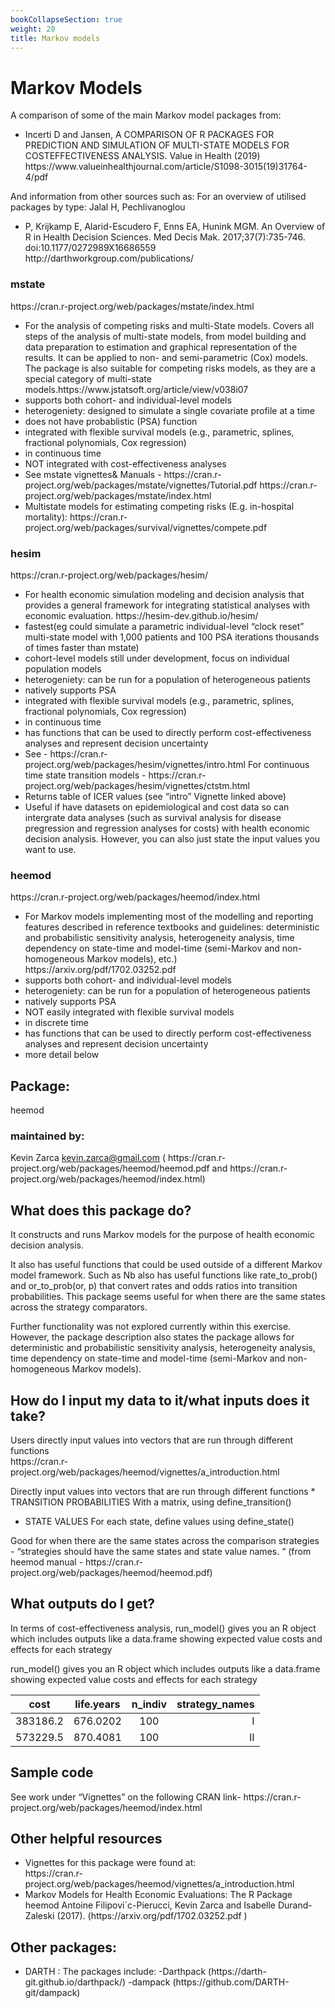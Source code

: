 ```yaml
---
bookCollapseSection: true
weight: 20
title: Markov models
---
```

# Markov Models

A comparison of some of the main Markov model packages from:

*	Incerti D and Jansen, A COMPARISON OF R PACKAGES FOR PREDICTION AND SIMULATION OF MULTI-STATE MODELS FOR COSTEFFECTIVENESS ANALYSIS. Value in Health (2019) https://www.valueinhealthjournal.com/article/S1098-3015(19)31764-4/pdf 

And information from other sources such as: For an overview of utilised packages by type: Jalal H, Pechlivanoglou 

* P, Krijkamp E, Alarid-Escudero F, Enns EA, Hunink MGM. An Overview of R in Health Decision Sciences. Med Decis Mak. 2017;37(7):735-746. doi:10.1177/0272989X16686559 http://darthworkgroup.com/publications/

### mstate 
https://cran.r-project.org/web/packages/mstate/index.html

* For the analysis of competing risks and multi-State models. Covers all steps of the analysis of multi-state models, from model building and data preparation to estimation and graphical representation of the results. It can be applied to non- and semi-parametric (Cox) models. The package is also suitable for competing risks models, as they are a special category of multi-state models.https://www.jstatsoft.org/article/view/v038i07 
* supports both cohort- and individual-level models
* heterogeniety: designed to simulate a single covariate profile at a time
* does not have probablistic (PSA) function
* integrated with flexible survival models (e.g., parametric, splines, fractional polynomials, Cox regression)
* in continuous time
* NOT integrated with cost-effectiveness analyses
* See mstate vignettes& Manuals - https://cran.r-project.org/web/packages/mstate/vignettes/Tutorial.pdf 
https://cran.r-project.org/web/packages/mstate/index.html 
* Multistate models for estimating competing risks (E.g. in-hospital mortality): https://cran.r-project.org/web/packages/survival/vignettes/compete.pdf 

### hesim
https://cran.r-project.org/web/packages/hesim/

* For health economic simulation modeling and decision analysis that provides a general framework for integrating statistical analyses with economic evaluation. https://hesim-dev.github.io/hesim/
* fastest(eg could simulate a parametric individual-level “clock reset” multi-state model with 1,000 patients and 100 PSA iterations thousands of times faster than mstate)
* cohort-level models still under development, focus on individual population models
* heterogeniety: can be run for a population of heterogeneous patients
* natively supports PSA
* integrated with flexible survival models (e.g., parametric, splines, fractional polynomials, Cox regression)
* in continuous time
* has functions that can be used to directly perform cost-effectiveness analyses and represent decision uncertainty
* See - https://cran.r-project.org/web/packages/hesim/vignettes/intro.html
For continuous time state transition models - https://cran.r-project.org/web/packages/hesim/vignettes/ctstm.html
* Returns table of ICER values (see "intro" Vignette linked above)
* Useful if have datasets on epidemiological and cost data so can intergrate data analyses (such as survival analysis for disease pregression and regression analyses for costs) with health economic decision analysis. However, you can also just state the input values you want to use. 



### heemod
https://cran.r-project.org/web/packages/heemod/index.html

* For Markov models implementing most of the modelling and reporting features described in reference textbooks and guidelines: deterministic and probabilistic sensitivity analysis, heterogeneity analysis, time dependency on state-time and model-time (semi-Markov and non-homogeneous Markov models), etc.) https://arxiv.org/pdf/1702.03252.pdf 
* supports both cohort- and individual-level models
* heterogeniety: can be run for a population of heterogeneous patients
* natively supports PSA
* NOT easily integrated with flexible survival models
* in discrete time
* has functions that can be used to directly perform cost-effectiveness analyses and represent decision uncertainty
* more detail below



## Package: 
heemod  

### maintained by: 
Kevin Zarca <kevin.zarca@gmail.com>
( https://cran.r-project.org/web/packages/heemod/heemod.pdf and https://cran.r-project.org/web/packages/heemod/index.html)  

## What does this package do?

It constructs and runs Markov models for the purpose of health economic decision analysis.  

It also has useful functions that could be used outside of a different Markov model framework. Such as Nb also has useful functions like rate_to_prob() and or_to_prob(or, p) that convert rates and odds ratios into transition probabilities. 
This package seems useful for when there are the same states across the strategy comparators.   

Further functionality was not explored currently within this exercise. However, the package description also states the package allows for deterministic and probabilistic sensitivity analysis, heterogeneity analysis, time dependency on state-time and model-time (semi-Markov and non-homogeneous Markov models).
  
  
## How do I input my data to it/what inputs does it take?  

Users directly input values into vectors that are run through different functions   
https://cran.r-project.org/web/packages/heemod/vignettes/a_introduction.html

Directly input values into vectors that are run through different functions 
* TRANSITION PROBABILITIES
With a matrix, using define_transition()

* STATE VALUES
For each state, define values using define_state()

Good for when there are the same states across the comparison strategies - “strategies should have the same states and state value names. “ (from heemod manual - https://cran.r-project.org/web/packages/heemod/heemod.pdf)


## What outputs do I get?  
In terms of cost-effectiveness analysis, run_model() gives you an R object which includes outputs like a data.frame showing expected value costs and effects for each strategy  

run_model() gives you an R object which includes outputs like a data.frame showing expected value costs and effects for each strategy


 
| cost          | life.years| n_indiv | strategy_names | 
| ------------- |:---------:|:-------:| -------------: |
| 383186.2      | 676.0202  | 100     |I               |
| 573229.5      | 870.4081  | 100     |II              |

## Sample code 
See work under "Vignettes" on the following CRAN link- https://cran.r-project.org/web/packages/heemod/index.html 

## Other helpful resources  
- Vignettes for this package were found at:  
https://cran.r-project.org/web/packages/heemod/vignettes/a_introduction.html
- Markov Models for Health Economic Evaluations: The R Package heemod Antoine Filipovi´c-Pierucci, Kevin Zarca and Isabelle Durand-Zaleski (2017). (https://arxiv.org/pdf/1702.03252.pdf )


## Other packages:
- DARTH : 
The packages include:
   -Darthpack (https://darth-git.github.io/darthpack/) 
   -dampack (https://github.com/DARTH-git/dampack)